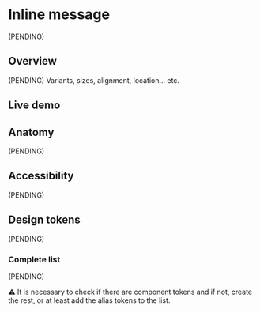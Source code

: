 


<Meta title="Components/InlineMessage" />

# Inline message

(PENDING)

## Overview

(PENDING) Variants, sizes, alignment, location... etc.

## Live demo

<LiveDemo
  story={Stories.Example}
  urlHtml="https://devoinc.github.io/genesys-styles"
  urlReact="https://devoinc.github.io/genesys-ui/?path=/docs/components-feedback-inlinemessage--docs"
/>

## Anatomy

(PENDING)

## Accessibility

(PENDING)

## Design tokens

(PENDING)

### Complete list

(PENDING)

⚠️ It is necessary to check if there are component tokens and if not, create the rest, or at least add the alias tokens to the list.

<DesignTokensList componentName="inlineMessage" />
